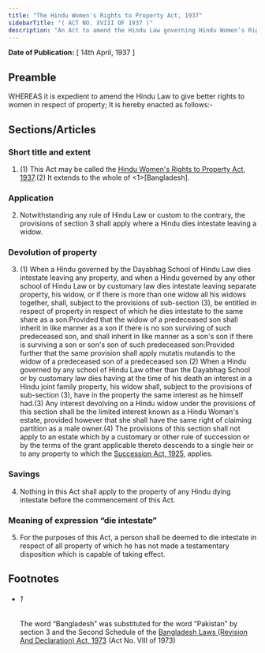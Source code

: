 ```yaml
---
title: "The Hindu Women's Rights to Property Act, 1937"
sidebarTitle: "( ACT NO. XVIII OF 1937 )"
description: "An Act to amend the Hindu Law governing Hindu Women’s Rights to Property."
---
```


**Date of Publication:** [ 14th April, 1937 ]

## Preamble

WHEREAS it is expedient to amend the Hindu Law to give better rights to women in respect of property; It is hereby enacted as follows:-

## Sections/Articles

### Short title and extent

1. (1) This Act may be called the [Hindu Women's Rights to Property Act, 1937](/act-171.html "Hindu Women").(2) It extends to the whole of <1>[Bangladesh].

### Application

2. Notwithstanding any rule of Hindu Law or custom to the contrary, the provisions of section 3 shall apply where a Hindu dies intestate leaving a widow.

### Devolution of property

3. (1) When a Hindu governed by the Dayabhag School of Hindu Law dies intestate leaving any property, and when a Hindu governed by any other school of Hindu Law or by customary law dies intestate leaving separate property, his widow, or if there is more than one widow all his widows together, shall, subject to the provisions of sub-section (3), be entitled in respect of property in respect of which he dies intestate to the same share as a son:Provided that the widow of a predeceased son shall inherit in like manner as a son if there is no son surviving of such predeceased son, and shall inherit in like manner as a son's son if there is surviving a son or son's son of such predeceased son:Provided further that the same provision shall apply mutatis mutandis to the widow of a predeceased son of a predeceased son.(2) When a Hindu governed by any school of Hindu Law other than the Dayabhag School or by customary law dies having at the time of his death an interest in a Hindu joint family property, his widow shall, subject to the provisions of sub-section (3), have in the property the same interest as he himself had.(3) Any interest devolving on a Hindu widow under the provisions of this section shall be the limited interest known as a Hindu Woman's estate, provided however that she shall have the same right of claiming partition as a male owner.(4) The provisions of this section shall not apply to an estate which by a customary or other rule of succession or by the terms of the grant applicable thereto descends to a single heir or to any property to which the [Succession Act, 1925](/act-138.html "Succession Act, 1925"), applies.

### Savings

4. Nothing in this Act shall apply to the property of any Hindu dying intestate before the commencement of this Act.

### Meaning of expression “die intestate”

5. For the purposes of this Act, a person shall be deemed to die intestate in respect of all property of which he has not made a testamentary disposition which is capable of taking effect.

## Footnotes

- ###### 1

  The word “Bangladesh” was substituted for the word “Pakistan” by section 3 and the Second Schedule of the [Bangladesh Laws (Revision And Declaration) Act, 1973](/act-430.html "Bangladesh Laws (Revision And Declaration) Act, 1973") (Act No. VIII of 1973)
